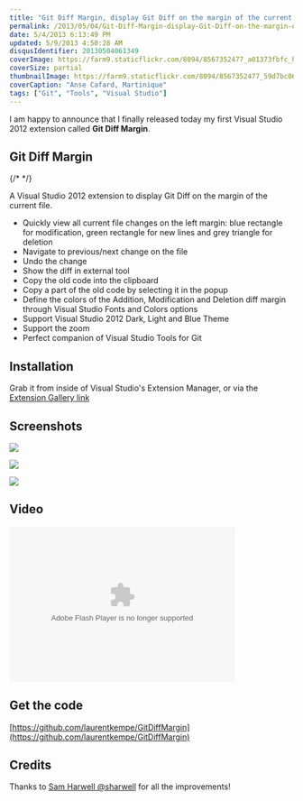 ```yaml
---
title: "Git Diff Margin, display Git Diff on the margin of the current file in Visual Studio 2012"
permalink: /2013/05/04/Git-Diff-Margin-display-Git-Diff-on-the-margin-of-the-current-file/
date: 5/4/2013 6:13:49 PM
updated: 5/9/2013 4:50:28 AM
disqusIdentifier: 20130504061349
coverImage: https://farm9.staticflickr.com/8094/8567352477_a01373fbfc_h.jpg
coverSize: partial
thumbnailImage: https://farm9.staticflickr.com/8094/8567352477_59d7bc06c0_q.jpg
coverCaption: "Anse Cafard, Martinique"
tags: ["Git", "Tools", "Visual Studio"]
---
```

<!-- [![Levé du jour](http://farm9.staticflickr.com/8094/8567352477_59d7bc06c0_m.jpg)](http://www.flickr.com/photos/laurentkempe/8567352477/ "Levé du jour by Laurent Kempé, on Flickr") -->

I am happy to announce that I finally released today my first Visual Studio 2012 extension called **Git Diff Margin**.

## Git Diff Margin
{/* <!-- more --> */}

A Visual Studio 2012 extension to display Git Diff on the margin of the current file.

*   Quickly view all current file changes on the left margin: blue rectangle for modification, green rectangle for new lines and grey triangle for deletion 
*   Navigate to previous/next change on the file 
*   Undo the change 
*   Show the diff in external tool 
*   Copy the old code into the clipboard 
*   Copy a part of the old code by selecting it in the popup 
*   Define the colors of the Addition, Modification and Deletion diff margin through Visual Studio Fonts and Colors options 
*   Support Visual Studio 2012 Dark, Light and Blue Theme 
*   Support the zoom 
*   Perfect companion of Visual Studio Tools for Git   

## Installation 

Grab it from inside of Visual Studio's Extension Manager, or via the [Extension Gallery link](http://visualstudiogallery.msdn.microsoft.com/cf49cf30-2ca6-4ea0-b7cc-6a8e0dadc1a8)

## Screenshots

![](http://farm9.staticflickr.com/8329/8116895025_ec9519b5bb_o.png)

![](http://farm9.staticflickr.com/8370/8457441367_dc23f4a51c_o.png)

![](http://farm9.staticflickr.com/8385/8457451383_068e258b94_o.png)

## Video

<object type="application/x-shockwave-flash" width="400" height="276" data="http://www.flickr.com/apps/video/stewart.swf?v=109786" classid="clsid:D27CDB6E-AE6D-11cf-96B8-444553540000"> 

<embed type="application/x-shockwave-flash" src="http://www.flickr.com/apps/video/stewart.swf?v=109786" bgcolor="#000000" allowfullscreen="true" flashvars="intl_lang=en-us&photo_secret=bd669ee9fc&photo_id=8116990137" height="276" width="400"></object>

## Get the code

[https://github.com/laurentkempe/GitDiffMargin](https://github.com/laurentkempe/GitDiffMargin)

## Credits

 Thanks to [Sam Harwell @sharwell](https://github.com/sharwell) for all the improvements!    
